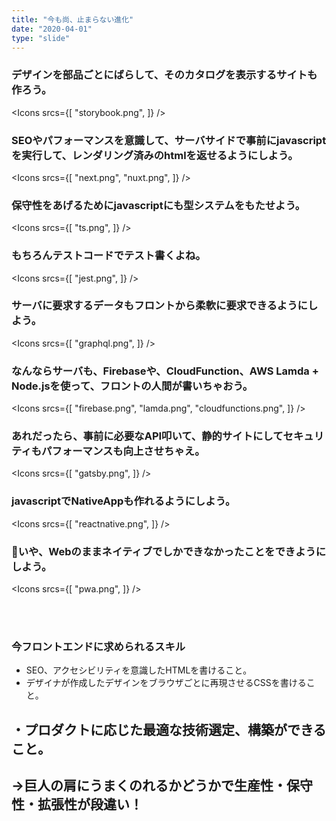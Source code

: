 ```yaml
---
title: "今も尚、止まらない進化"
date: "2020-04-01"
type: "slide"
---
```



###  デザインを部品ごとにばらして、そのカタログを表示するサイトも作ろう。

<Icons
  srcs={[
    "storybook.png",
  ]}
/>

### SEOやパフォーマンスを意識して、サーバサイドで事前にjavascriptを実行して、レンダリング済みのhtmlを返せるようにしよう。

<Icons
  srcs={[
    "next.png",
    "nuxt.png",
  ]}
/>


### 保守性をあげるためにjavascriptにも型システムをもたせよう。

<Icons
  srcs={[
    "ts.png",
  ]}
/>

### もちろんテストコードでテスト書くよね。

<Icons
  srcs={[
    "jest.png",
  ]}
/>

### サーバに要求するデータもフロントから柔軟に要求できるようにしよう。

<Icons
  srcs={[
    "graphql.png",
  ]}
/>

### なんならサーバも、Firebaseや、CloudFunction、AWS Lamda + Node.jsを使って、フロントの人間が書いちゃおう。

<Icons
  srcs={[
    "firebase.png",
    "lamda.png",
    "cloudfunctions.png",
  ]}
/>

### あれだったら、事前に必要なAPI叩いて、静的サイトにしてセキュリティもパフォーマンスも向上させちゃえ。

<Icons
  srcs={[
    "gatsby.png",
  ]}
/>

### javascriptでNativeAppも作れるようにしよう。

<Icons
  srcs={[
    "reactnative.png",
  ]}
/>

### いや、Webのままネイティブでしかできなかったことをできようにしよう。

<Icons
  srcs={[
    "pwa.png",
  ]}
/>

<br/>
<br/>

### 今フロントエンドに求められるスキル

- SEO、アクセシビリティを意識したHTMLを書けること。
- デザイナが作成したデザインをブラウザごとに再現させるCSSを書けること。

<div style={{  color: 'tomato' }}>
    <h2>・プロダクトに応じた最適な技術選定、構築ができること。</h2>
    <h2>→巨人の肩にうまくのれるかどうかで生産性・保守性・拡張性が段違い！</h2>
</div>